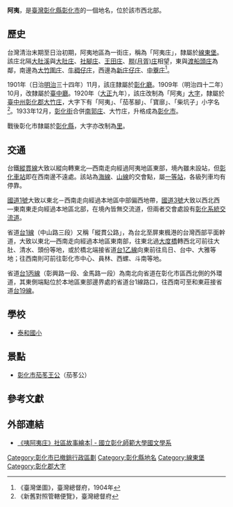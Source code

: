 {{noteTA　
|1 = zh-cn:庄; zh-hk:庄; zh-tw:庄;
}}
'''阿夷'''，是[[臺灣|臺灣]][[彰化縣|彰化縣]][[彰化市|彰化市]]的一個地名，位於該市西北部。
　
==歷史==
台灣清治末期至日治初期，阿夷地區為一街庄，稱為「阿夷庄」，隸屬於[[線東堡|線東堡]]。該庄北隔[[大肚溪|大肚溪]]與[[大肚_(臺中市大字)|大肚庄]]、[[社腳庄|社腳庄]]、[[王田_(臺中市)|王田庄]]、[[朥(月胥)庄|朥(月胥)庄]]相望，東與[[渡船頭庄|渡船頭庄]]為鄰，南邊為[[大竹_(彰化縣)|大竹圍庄]]、[[牛稠子_(彰化縣彰化市)|牛稠仔庄]]，西邊為[[新庄子_(彰化縣和美鎮)|新庄仔庄]]、[[中寮_(彰化縣)|中藔庄]]<ref>《臺灣堡圖》，臺灣總督府，1904年</ref>。

1901年（日治[[明治|明治]]三十四年）11月，該庄隸屬於[[彰化廳|彰化廳]]。1909年（明治四十二年）10月，改隸屬於[[臺中廳|臺中廳]]。1920年（[[大正|大正]]九年），該庄改制為「阿夷」[[大字|大字]]，隸屬於[[臺中州|臺中州]][[彰化郡|彰化郡]][[大竹庄|大竹庄]]，大字下有「阿夷」、「茄苳腳」、「寶廍」、「柴坑子」小字名<ref>《新舊對照管轄便覽》，臺灣總督府</ref>。1933年12月，[[彰化街|彰化街]]合併[[南郭庄|南郭庄]]、大竹庄，升格成為[[彰化市_(州轄市)|彰化市]]。

戰後彰化市隸屬於[[彰化縣|彰化縣]]，大字亦改制為[[阿夷里|里]]。

==交通==
台鐵[[縱貫線_(南段)|縱貫線]]大致以縱向轉東北—西南走向經過阿夷地區東部，境內雖未設站，但[[彰化車站|彰化車站]]即在西南邊不遠處。該站為[[海岸線|海線]]、[[臺中線|山線]]的交會點，屬[[一等站_(台鐵)|一等站]]，各級列車均有停靠。

[[中山高速公路|國道1號]]大致以東北－西南走向經過本地區中部偏西地帶，[[福爾摩沙高速公路|國道3號]]大致以西北西—東南東走向經過本地區北部，在境內皆無交流道，但兩者交會處設有[[彰化系統交流道|彰化系統交流道]]。

省道[[台1線|台1線]]（中山路三段）又稱「縱貫公路」，為台北至屏東楓港的台灣西部平面幹道，大致以東北—西南走向經過本地區東南部，往東北過[[大度橋|大度橋]]轉西北可前往大肚、清水、頭份等地，或於橋北端接省道[[台1乙線|台1乙線]]向東前往烏日、台中、大雅等地；往西南則可前往彰化市中心、員林、西螺、斗南等地。

省道[[台1丙線|台1丙線]]（彰興路一段、金馬路一段）為南北向省道在彰化市區西北側的外環道，其東側端點位於本地區東部邊界處的省道台1線路口，往西南可至和東莊接省道[[台19線|台19線]]。

==學校==
*[[泰和國小|泰和國小]]

==景點==
*[[彰化市茄苳王公|彰化市茄苳王公]]（茄苳公）

==參考文獻==
{{reflist}}

== 外部連結 ==
* [http://chinese.ncue.edu.tw/zh_tw/plasy/《咦-阿夷庄》社區故事繪本-58132985# 《咦阿夷庄》社區故事繪本| - 國立彰化師範大學國文學系]

{{彰化郡}}

[[Category:彰化市已撤銷行政區劃|Category:彰化市已撤銷行政區劃]]
[[Category:彰化縣地名|Category:彰化縣地名]]
[[Category:線東堡|Category:線東堡]]
[[Category:彰化郡大字|Category:彰化郡大字]]